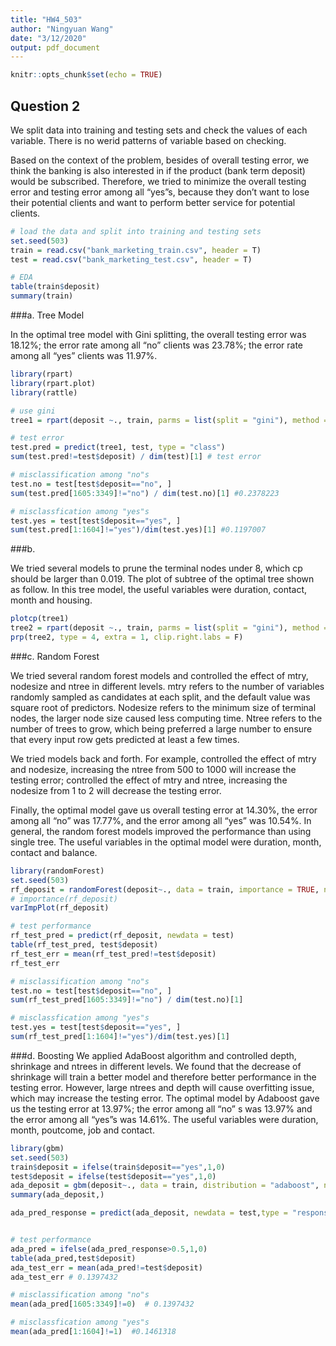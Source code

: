 ```yaml
---
title: "HW4_503"
author: "Ningyuan Wang"
date: "3/12/2020"
output: pdf_document
---
```


```r
knitr::opts_chunk$set(echo = TRUE)
```

## Question 2
We split data into training and testing sets and check the values of each variable. There is no werid patterns of variable based on checking. 

Based on the context of the problem, besides of overall testing error, we think the banking is also interested in if the product (bank term deposit) would be subscribed. Therefore, we tried to minimize the overall testing error and testing error among all “yes”s, because they don’t want to lose their potential clients and want to perform better service for potential clients. 
```r
# load the data and split into training and testing sets
set.seed(503)
train = read.csv("bank_marketing_train.csv", header = T)
test = read.csv("bank_marketing_test.csv", header = T)

# EDA
table(train$deposit)
summary(train)

```

###a.	Tree Model

In the optimal tree model with Gini splitting, the overall testing error was 18.12%; the error rate among all “no” clients was 23.78%; the error rate among all “yes” clients was 11.97%.

```r
library(rpart)
library(rpart.plot)
library(rattle)

# use gini 
tree1 = rpart(deposit ~., train, parms = list(split = "gini"), method = "class")

```


```r
# test error
test.pred = predict(tree1, test, type = "class")
sum(test.pred!=test$deposit) / dim(test)[1] # test error

# misclassification among "no"s
test.no = test[test$deposit=="no", ]
sum(test.pred[1605:3349]!="no") / dim(test.no)[1] #0.2378223

# misclassfication among "yes"s
test.yes = test[test$deposit=="yes", ]
sum(test.pred[1:1604]!="yes")/dim(test.yes)[1] #0.1197007

```

###b.

We tried several models to prune the terminal nodes under 8, which cp should be larger than 0.019. The plot of subtree of the optimal tree shown as follow. In this tree model, the useful variables were duration, contact, month and housing. 
```r
plotcp(tree1)
tree2 = rpart(deposit ~., train, parms = list(split = "gini"), method = "class", cp = 0.019)
prp(tree2, type = 4, extra = 1, clip.right.labs = F)

```

###c. Random Forest

We tried several random forest models and controlled the effect of mtry, nodesize and ntree in different levels.  mtry refers to the number of variables randomly sampled as candidates at each split, and the default value was square root of predictors. Nodesize refers to the minimum size of terminal nodes, the larger node size caused less computing time. Ntree refers to the number of trees to grow, which being preferred a large number to ensure that every input row gets predicted at least a few times.  

We tried models back and forth. For example, controlled the effect of mtry and nodesize, increasing the ntree from 500 to 1000 will increase the testing error; controlled the effect of mtry and ntree, increasing the nodesize from 1 to 2 will decrease the testing error. 

Finally, the optimal model gave us overall testing error at 14.30%, the error among all “no” was 17.77%, and the error among all “yes” was 10.54%. In general, the random forest models improved the performance than using single tree.  The useful variables in the optimal model were duration, month, contact and balance. 

```r
library(randomForest)
set.seed(503)
rf_deposit = randomForest(deposit~., data = train, importance = TRUE, ntree = 500) # use 4 classifier
# importance(rf_deposit)
varImpPlot(rf_deposit)

# test performance
rf_test_pred = predict(rf_deposit, newdata = test)
table(rf_test_pred, test$deposit)
rf_test_err = mean(rf_test_pred!=test$deposit)
rf_test_err 

# misclassification among "no"s
test.no = test[test$deposit=="no", ]
sum(rf_test_pred[1605:3349]!="no") / dim(test.no)[1]

# misclassfication among "yes"s
test.yes = test[test$deposit=="yes", ]
sum(rf_test_pred[1:1604]!="yes")/dim(test.yes)[1] 


```


###d. Boosting
We applied AdaBoost algorithm and controlled depth, shrinkage and ntrees in different levels. We found that the decrease of shrinkage will train a better model and therefore better performance in the testing error. However, large ntrees and depth will cause overfitting issue, which may increase the testing error. The optimal model by Adaboost gave us the testing error at 13.97%; the error among all “no” s was 13.97% and the error among all “yes”s was 14.61%. The useful variables were duration, month, poutcome, job and contact. 

```r
library(gbm)
set.seed(503)
train$deposit = ifelse(train$deposit=="yes",1,0)
test$deposit = ifelse(test$deposit=="yes",1,0)
ada_deposit = gbm(deposit~., data = train, distribution = "adaboost", n.trees = 500, interaction.depth = 3, shrinkage = 0.1)
summary(ada_deposit,) 

ada_pred_response = predict(ada_deposit, newdata = test,type = "response", n.trees = 500)


# test performance
ada_pred = ifelse(ada_pred_response>0.5,1,0)
table(ada_pred,test$deposit)
ada_test_err = mean(ada_pred!=test$deposit)
ada_test_err # 0.1397432

# misclassification among "no"s
mean(ada_pred[1605:3349]!=0)  # 0.1397432

# misclassfication among "yes"s
mean(ada_pred[1:1604]!=1)  #0.1461318



```











